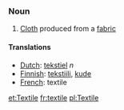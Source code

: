 === Noun ===

#[[Cloth]] produced from a [[fabric]]

====Translations====
*[[Dutch]]: [[tekstiel]] ''n'' 
*[[Finnish]]: [[tekstiili]], [[kude]]
*[[French]]: textile

[[et:Textile]]
[[fr:textile]]
[[pl:Textile]]